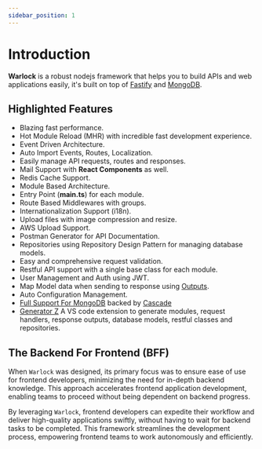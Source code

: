 ```yaml
---
sidebar_position: 1
---
```


# Introduction

**Warlock** is a robust nodejs framework that helps you to build APIs and web applications easily, it's built on top of [Fastify](https://fastify.dev/) and [MongoDB](https://www.mongodb.com/).

## Highlighted Features

- Blazing fast performance.
- Hot Module Reload (MHR) with incredible fast development experience.
- Event Driven Architecture.
- Auto Import Events, Routes, Localization.
- Easily manage API requests, routes and responses.
- Mail Support with **React Components** as well.
- Redis Cache Support.
- Module Based Architecture.
- Entry Point (**main.ts**) for each module.
- Route Based Middlewares with groups.
- Internationalization Support (i18n).
- Upload files with image compression and resize.
- AWS Upload Support.
- Postman Generator for API Documentation.
- Repositories using Repository Design Pattern for managing database models.
- Easy and comprehensive request validation.
- Restful API support with a single base class for each module.
- User Management and Auth using JWT.
- Map Model data when sending to response using [Outputs](./../http/output).
- Auto Configuration Management.
- [Full Support For MongoDB](https://mongodb.com) backed by [Cascade](./../../cascade/getting-started/introduction.mdx)
- [Generator Z](https://marketplace.visualstudio.com/items?itemName=hassanzohdy.gnz) A VS code extension to generate modules, request handlers, response outputs, database models, restful classes and repositories.

## The Backend For Frontend (BFF)

When `Warlock` was designed, its primary focus was to ensure ease of use for frontend developers, minimizing the need for in-depth backend knowledge. This approach accelerates frontend application development, enabling teams to proceed without being dependent on backend progress.

By leveraging `Warlock`, frontend developers can expedite their workflow and deliver high-quality applications swiftly, without having to wait for backend tasks to be completed. This framework streamlines the development process, empowering frontend teams to work autonomously and efficiently.
